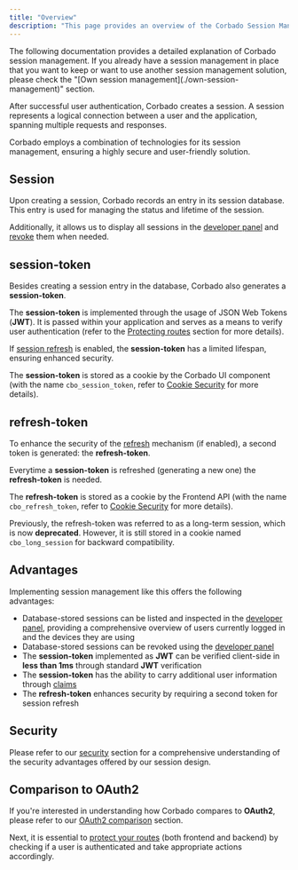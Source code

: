 ```yaml
---
title: "Overview"
description: "This page provides an overview of the Corbado Session Management."
---
```


<Warning>
The following documentation provides a detailed explanation of Corbado session management. If you already have a session management in place that you want to keep or want to use another session management solution, please check the "[Own session management](./own-session-management)" section.
</Warning>

After successful user authentication, Corbado creates a session. A session represents a logical connection between a user and the application, spanning multiple requests and responses.

Corbado employs a combination of technologies for its session management, ensuring a highly secure and user-friendly solution.

## Session

Upon creating a session, Corbado records an entry in its session database. This entry is used for managing the status and lifetime of the session.

Additionally, it allows us to display all sessions in the [developer panel](https://app.corbado.com/app/sessions) and [revoke](./other/revocation) them when needed.

## session-token

Besides creating a session entry in the database, Corbado also generates a **session-token**.

The **session-token** is implemented through the usage of JSON Web Tokens (**JWT**). It is passed within your application and serves as a means to verify user authentication (refer to the [Protecting routes](./protecting-routes) section for more details).

If [session refresh](./session-refresh) is enabled, the **session-token** has a limited lifespan, ensuring enhanced security.

The **session-token** is stored as a cookie by the Corbado UI component (with the name `cbo_session_token`, refer to [Cookie Security](./security/cookie-security) for more details).

## refresh-token

To enhance the security of the [refresh](./session-refresh) mechanism (if enabled), a second token is generated: the **refresh-token**.

Everytime a **session-token** is refreshed (generating a new one) the **refresh-token** is needed.

The **refresh-token** is stored as a cookie by the Frontend API (with the name `cbo_refresh_token`, refer to [Cookie Security](./security/cookie-security) for more details).

<Note>Previously, the refresh-token was referred to as a long-term session, which is now **deprecated**. However, it is still stored in a cookie named `cbo_long_session` for backward compatibility.</Note>

## Advantages

Implementing session management like this offers the following advantages:

* Database-stored sessions can be listed and inspected in the [developer panel](https://app.corbado.com/app/sessions), providing a comprehensive overview of users currently logged in and the devices they are using
* Database-stored sessions can be revoked using the [developer panel](https://app.corbado.com/app/sessions)
* The **session-token** implemented as **JWT** can be verified client-side in **less than 1ms** through standard **JWT** verification
* The **session-token** has the ability to carry additional user information through [claims](https://quadmeup.com/2022/06/29/jwt-claims-explained)
* The **refresh-token** enhances security by requiring a second token for session refresh

## Security

Please refer to our [security](./security) section for a comprehensive understanding of the security advantages offered by our session design.

## Comparison to OAuth2

If you're interested in understanding how Corbado compares to **OAuth2**, please refer to our [OAuth2 comparison](./other/oauth2-comparison) section.

Next, it is essential to [protect your routes](./protecting-routes) (both frontend and backend) by checking if a user is authenticated and take appropriate actions accordingly.
